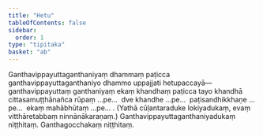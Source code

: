 ```yaml
---
title: "Hetu"
tableOfContents: false
sidebar:
  order: 1
type: "tipitaka"
basket: "ab"
---
```



<DynamicBreadcrumb />

<Division number="117">

<Paragraph number="1883">
Ganthavippayuttaganthaniyaṃ dhammaṃ paṭicca ganthavippayuttaganthaniyo dhammo uppajjati hetupaccayā—  ganthavippayuttaṃ ganthaniyaṃ ekaṃ khandhaṃ paṭicca tayo khandhā cittasamuṭṭhānañca rūpaṃ …pe…  dve khandhe …pe…  paṭisandhikkhaṇe …pe…  ekaṃ mahābhūtaṃ …pe… . (Yathā cūḷantaraduke lokiyadukaṃ, evaṃ vitthāretabbaṃ ninnānākaraṇaṃ.)

</Paragraph>
</Division>

<Paragraph number="1884" type="center">
Ganthavippayuttaganthaniyadukaṃ niṭṭhitaṃ.



</Paragraph>

<Paragraph number="1885" type="center">
Ganthagocchakaṃ niṭṭhitaṃ.
</Paragraph>